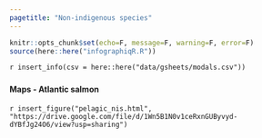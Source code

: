 ```yaml
---
pagetitle: "Non-indigenous species"
---
```


```r
knitr::opts_chunk$set(echo=F, message=F, warning=F, error=F)
source(here::here("infographiqR.R"))
```

`r insert_info(csv = here::here("data/gsheets/modals.csv"))`


### {.tabset}

#### Maps - Atlantic salmon

`r insert_figure("pelagic_nis.html", "https://drive.google.com/file/d/1Wn5B1N0v1ceRxnGUByvyd-dYBfJg24O6/view?usp=sharing")`
